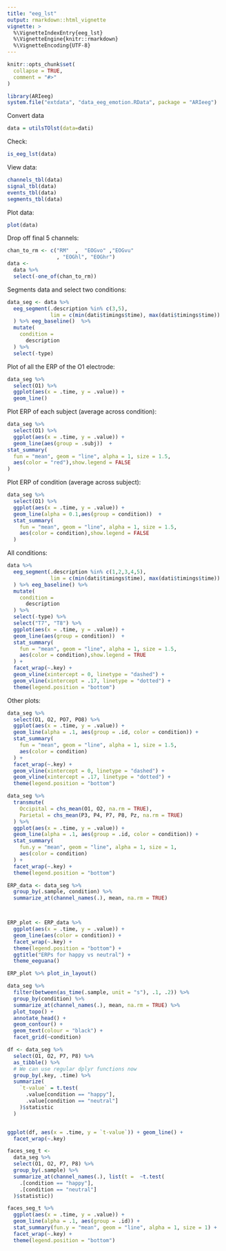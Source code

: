 ```yaml
---
title: "eeg_lst"
output: rmarkdown::html_vignette
vignette: >
  %\VignetteIndexEntry{eeg_lst}
  %\VignetteEngine{knitr::rmarkdown}
  %\VignetteEncoding{UTF-8}
---
```


```r
knitr::opts_chunk$set(
  collapse = TRUE,
  comment = "#>"
)
```

```r
library(ARIeeg)
system.file("extdata", "data_eeg_emotion.RData", package = "ARIeeg")
```

Convert data 

```r
data = utilsTOlst(data=dati)
```

Check:

```r
is_eeg_lst(data)
```

View data:

```r
channels_tbl(data)
signal_tbl(data)
events_tbl(data)
segments_tbl(data)
```

Plot data:

```r
plot(data) 
```

Drop off final 5 channels: 

```r
chan_to_rm <- c("RM"  ,  "EOGvo" ,"EOGvu"
                , "EOGhl", "EOGhr")
data <- 
  data %>%
  select(-one_of(chan_to_rm))
```

Segments data and select two conditions:

```r
data_seg <- data %>%
  eeg_segment(.description %in% c(3,5),
              lim = c(min(dati$timings$time), max(dati$timings$time))
  ) %>% eeg_baseline()  %>%
  mutate(
    condition =
      description
  ) %>%
  select(-type)
```

Plot of all the ERP of the O1 electrode:

```r
data_seg %>%
  select(O1) %>%
  ggplot(aes(x = .time, y = .value)) +
  geom_line()
```

Plot ERP of each subject (average across condition):

```r
data_seg %>%
  select(O1) %>%
  ggplot(aes(x = .time, y = .value)) +
  geom_line(aes(group = .subj))  +
stat_summary(
  fun = "mean", geom = "line", alpha = 1, size = 1.5,
  aes(color = "red"),show.legend = FALSE
) 
```

Plot ERP of condition (average across subject):

```r

data_seg %>%
  select(O1) %>%
  ggplot(aes(x = .time, y = .value)) +
  geom_line(alpha = 0.1,aes(group = condition))  +
  stat_summary(
    fun = "mean", geom = "line", alpha = 1, size = 1.5,
    aes(color = condition),show.legend = FALSE
  ) 
```

All conditions:

```r
data %>%
  eeg_segment(.description %in% c(1,2,3,4,5),
              lim = c(min(dati$timings$time), max(dati$timings$time))
  ) %>% eeg_baseline() %>%
  mutate(
    condition =
      description
  ) %>%
  select(-type) %>%
  select("T7", "T8") %>%
  ggplot(aes(x = .time, y = .value)) +
  geom_line(aes(group = condition))  +
  stat_summary(
    fun = "mean", geom = "line", alpha = 1, size = 1.5,
    aes(color = condition),show.legend = TRUE
  ) +
  facet_wrap(~.key) +
  geom_vline(xintercept = 0, linetype = "dashed") +
  geom_vline(xintercept = .17, linetype = "dotted") +
  theme(legend.position = "bottom")
```

Other plots:

```r
data_seg %>%
  select(O1, O2, PO7, PO8) %>%
  ggplot(aes(x = .time, y = .value)) +
  geom_line(alpha = .1, aes(group = .id, color = condition)) +
  stat_summary(
    fun = "mean", geom = "line", alpha = 1, size = 1.5,
    aes(color = condition)
  ) +
  facet_wrap(~.key) +
  geom_vline(xintercept = 0, linetype = "dashed") +
  geom_vline(xintercept = .17, linetype = "dotted") +
  theme(legend.position = "bottom")

```

```r

data_seg %>%
  transmute(
    Occipital = chs_mean(O1, O2, na.rm = TRUE),
    Parietal = chs_mean(P3, P4, P7, P8, Pz, na.rm = TRUE)
  ) %>%
  ggplot(aes(x = .time, y = .value)) +
  geom_line(alpha = .1, aes(group = .id, color = condition)) +
  stat_summary(
    fun.y = "mean", geom = "line", alpha = 1, size = 1,
    aes(color = condition)
  ) +
  facet_wrap(~.key) +
  theme(legend.position = "bottom")
```

```r
ERP_data <- data_seg %>%
  group_by(.sample, condition) %>%
  summarize_at(channel_names(.), mean, na.rm = TRUE)



ERP_plot <- ERP_data %>%
  ggplot(aes(x = .time, y = .value)) +
  geom_line(aes(color = condition)) +
  facet_wrap(~.key) +
  theme(legend.position = "bottom") +
  ggtitle("ERPs for happy vs neutral") +
  theme_eeguana()

ERP_plot %>% plot_in_layout()

```

```r
data_seg %>%
  filter(between(as_time(.sample, unit = "s"), .1, .2)) %>%
  group_by(condition) %>%
  summarize_at(channel_names(.), mean, na.rm = TRUE) %>%
  plot_topo() +
  annotate_head() +
  geom_contour() +
  geom_text(colour = "black") +
  facet_grid(~condition)

```

```r
df <- data_seg %>%
  select(O1, O2, P7, P8) %>%
  as_tibble() %>%
  # We can use regular dplyr functions now
  group_by(.key, .time) %>%
  summarize(
    `t-value` = t.test(
      .value[condition == "happy"],
      .value[condition == "neutral"]
    )$statistic
  )


ggplot(df, aes(x = .time, y = `t-value`)) + geom_line() +
  facet_wrap(~.key)

```

```r

faces_seg_t <-
  data_seg %>%
  select(O1, O2, P7, P8) %>%
  group_by(.sample) %>%
  summarize_at(channel_names(.), list(t =  ~t.test(
    .[condition == "happy"],
    .[condition == "neutral"]
  )$statistic))

faces_seg_t %>%
  ggplot(aes(x = .time, y = .value)) +
  geom_line(alpha = .1, aes(group = .id)) +
  stat_summary(fun.y = "mean", geom = "line", alpha = 1, size = 1) +
  facet_wrap(~.key) +
  theme(legend.position = "bottom")
```


